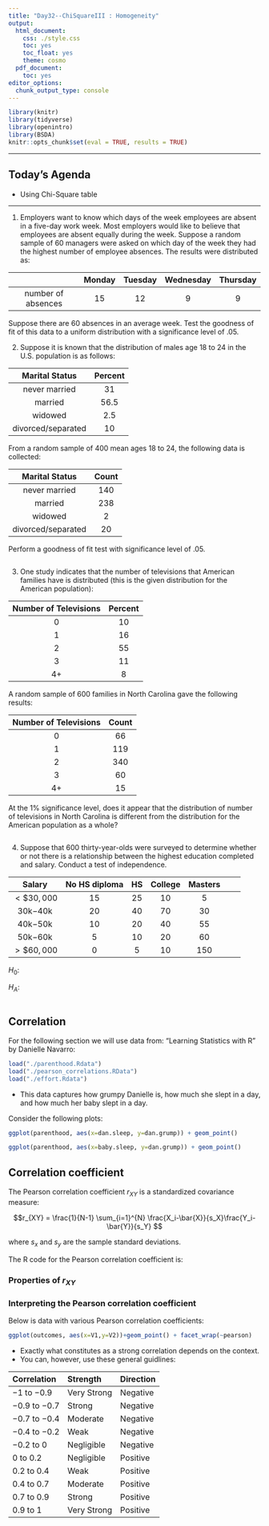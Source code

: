 ```yaml
---
title: "Day32--ChiSquareIII : Homogeneity"
output:
  html_document:
    css: ./style.css
    toc: yes
    toc_float: yes
    theme: cosmo
  pdf_document:
    toc: yes
editor_options:
  chunk_output_type: console
---
```

  
```r
library(knitr)
library(tidyverse)
library(openintro)
library(BSDA)
knitr::opts_chunk$set(eval = TRUE, results = TRUE)
```

---
  
## Today's Agenda
- Using Chi-Square table

---

1. Employers want to know which days of the week employees are absent in a five-day work week. Most employers would like to believe that employees are absent equally during the week. Suppose a random sample of $60$ managers were asked on which day of the week they had the highest number of employee absences. The results were distributed as:

|  | Monday | Tuesday | Wednesday | Thursday | Friday | Total |  
|:--:|:--:|:--:|:--:|:--:|
| number of absences | 15 | 12 | 9 | 9 | 15 | 60 |

Suppose there are $60$ absences in an average week. Test the goodness of fit of this data to a uniform distribution with a significance level of $.05$.



2. Suppose it is known that the distribution of males age $18$ to $24$ in the U.S. population is as follows:

| Marital Status | Percent | 
|:--:|:--:|
| never married | $31$ |
| married | $56.5$ | 
| widowed | $2.5$ |
|divorced/separated | $10$ | 

From a random sample of $400$ mean ages $18$ to $24$, the following data is collected:

| Marital Status | Count | 
|:--:|:--:|
| never married | $140$ |
| married | $238$ | 
| widowed | $2$ |
|divorced/separated | $20$ | 

Perform a goodness of fit test with significance level of $.05$.

```r

```

3. One study indicates that the number of televisions that American families have is distributed (this is the given distribution for the American population):

| Number of Televisions | Percent | 
|:--:|:--:|
| $0$ | $10$ |
| $1$ | $16$ | 
| $2$ | $55$ |
| $3$ | $11$ | 
| $4+$ | $8$ | 

A random sample of 600 families in North Carolina gave the following results:

| Number of Televisions | Count | 
|:--:|:--:|
| $0$ | $66$ |
| $1$ | $119$ | 
| $2$ | $340$ |
| $3$ | $60$ | 
| $4+$ | $15$ |

At the $1 \%$ significance level, does it appear that the distribution of number of televisions in North Carolina is different from the distribution for the American population as a whole?

```r

```

4. Suppose that $600$ thirty-year-olds were surveyed to determine whether or not there is a relationship between the highest education completed and salary. Conduct a test of independence. 

| Salary | No HS diploma | HS | College | Masters |
|:--:|:--:|:--:|:--:|:--:|:--:|:--:|
| $< \$30,000$ | $15$ | $25$ | $10$ | $5$ |
| $30$k$-40$k | $20$ | $40$ | $70$ | $30$ |
| $40$k$-50$k | $10$ | $20$ | $40$ | $55$ | 
| $50$k$-60$k | $5$ | $10$ | $20$ | $60$ |
| $> \$60,000$ | $0$ | $5$ | $10$ | $150$ |

$H_0:$  

$H_A:$

```r

```


## Correlation

For the following section we will use data from: "Learning Statistics with R" by Danielle Navarro:

```r
load("./parenthood.Rdata")
load("./pearson_correlations.RData")
load("./effort.Rdata")
```

+ This data captures how grumpy Danielle is, how much she slept in a day, and how much her baby slept in a day.

Consider the following plots:

```r
ggplot(parenthood, aes(x=dan.sleep, y=dan.grump)) + geom_point()
```

```r
ggplot(parenthood, aes(x=baby.sleep, y=dan.grump)) + geom_point()
```


## Correlation coefficient

The Pearson correlation coefficient $r_{XY}$ is a standardized covariance measure:

$$r_{XY} = \frac{1}{N-1} \sum_{i=1}^{N}
\frac{X_i-\bar{X}}{s_X}\frac{Y_i-\bar{Y}}{s_Y} $$

where $s_x$ and $s_y$ are the sample standard deviations. 

The R code for the Pearson correlation coefficient is:

### Properties of $r_{XY}$

### Interpreting the Pearson correlation coefficient

Below is data with various Pearson correlation coefficients:

```r
ggplot(outcomes, aes(x=V1,y=V2))+geom_point() + facet_wrap(~pearson)
```

+ Exactly what constitutes as a strong correlation depends on the context.
+ You can, however, use these general guidlines:

| Correlation | Strength | Direction |
|:--|:--|:--|
| $-1$ to $-0.9$ | Very Strong | Negative | 
| $-0.9$ to $-0.7$ | Strong | Negative | 
| $-0.7$ to $-0.4$ | Moderate | Negative | 
| $-0.4$ to $-0.2$ | Weak | Negative | 
| $-0.2$ to $0$ | Negligible | Negative | 
| $0$ to $0.2$ | Negligible | Positive | 
| $0.2$ to $0.4$ | Weak | Positive | 
| $0.4$ to $0.7$ | Moderate | Positive | 
| $0.7$ to $0.9$ | Strong | Positive | 
| $0.9$ to $1$ | Very Strong | Positive |